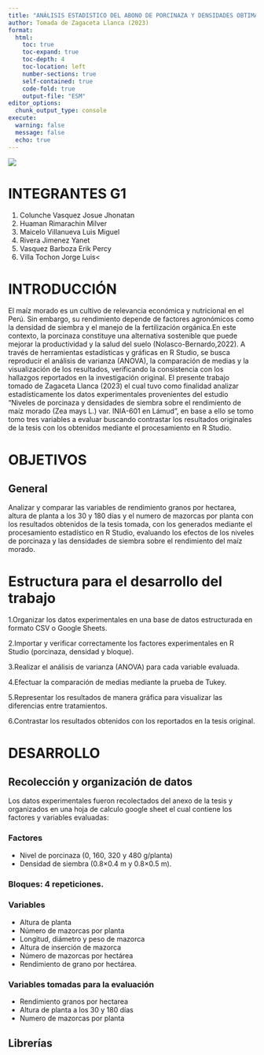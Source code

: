 ```yaml
---
title: "ANÁLISIS ESTADISTICO DEL ABONO DE PORCINAZA Y DENSIDADES OBTIMAS DE SIEMBRA SOBRE EL RENDIMIENTO DE MAÍZ MORADO (Zea mays L.) var. INIA-601."
author: Tomada de Zagaceta Llanca (2023)
format:
  html:
    toc: true
    toc-expand: true
    toc-depth: 4
    toc-location: left
    number-sections: true
    self-contained: true
    code-fold: true
    output-file: "ESM"
editor_options: 
  chunk_output_type: console
execute: 
  warning: false
  message: false
  echo: true
---
```


![](https://aula.untrm.edu.pe/pluginfile.php/1/theme_moove/logo/1649453146/Sin%20t%C3%ADtulo-1.png){width=90% align="center"}

# INTEGRANTES G1

1. Colunche Vasquez Josue Jhonatan 
2. Huaman Rimarachin Milver
3. Maicelo Villanueva Luis Miguel
4. Rivera Jimenez Yanet
5. Vasquez Barboza Erik Percy
6. Villa Tochon Jorge Luis<

# INTRODUCCIÓN

El maíz morado es un cultivo de relevancia económica y nutricional en el Perú. Sin embargo, su rendimiento depende de factores agronómicos como la densidad de siembra y el manejo de la fertilización orgánica.En este contexto, la porcinaza constituye una alternativa sostenible que puede mejorar la productividad y la salud del suelo (Nolasco-Bernardo,2022).
A través de herramientas estadísticas y gráficas en R Studio, se busca reproducir el análisis de varianza (ANOVA), la comparación de medias y la visualización de los resultados, verificando la consistencia con los hallazgos reportados en la investigación original.
El presente trabajo tomado de Zagaceta Llanca (2023) el cual tuvo como finalidad analizar estadísticamente los datos experimentales provenientes del estudio “Niveles de porcinaza y densidades de siembra sobre el rendimiento de maíz morado (Zea mays L.) var. INIA-601 en Lámud”, en base a ello se tomo tomo tres variables a evaluar buscando contrastar los resultados originales de la tesis con los obtenidos mediante el procesamiento en R Studio.

# OBJETIVOS

## General

Analizar y comparar las variables de rendimiento granos por hectarea, altura de planta a los 30 y 180 días y el numero de mazorcas por planta con los resultados obtenidos de la tesis tomada, con los generados mediante el procesamiento estadístico en R Studio, evaluando los efectos de los niveles de porcinaza y las densidades de siembra sobre el rendimiento del maíz morado.

# Estructura para el desarrollo del trabajo

1.Organizar los datos experimentales en una base de datos estructurada en formato CSV o Google Sheets.

2.Importar y verificar correctamente los factores experimentales en R Studio (porcinaza, densidad y bloque).

3.Realizar el análisis de varianza (ANOVA) para cada variable evaluada.

4.Efectuar la comparación de medias mediante la prueba de Tukey.

5.Representar los resultados de manera gráfica para visualizar las diferencias entre tratamientos.

6.Contrastar los resultados obtenidos con los reportados en la tesis original.

# DESARROLLO

## Recolección y organización de datos

Los datos experimentales fueron recolectados del anexo de la tesis y organizados en una hoja de calculo google sheet el cual contiene los factores y variables evaluadas:

### Factores
- Nivel de porcinaza (0, 160, 320 y 480 g/planta) 
- Densidad de siembra (0.8×0.4 m y 0.8×0.5 m).

### Bloques: 4 repeticiones.

### Variables
- Altura de planta
- Número de mazorcas por planta
- Longitud, diámetro y peso de mazorca
- Altura de inserción de mazorca
- Número de mazorcas por hectárea 
- Rendimiento de grano por hectárea.

### Variables tomadas para la evaluación 
- Rendimiento granos por hectarea
- Altura de planta a los 30 y 180 días
- Numero de mazorcas por planta

## Librerías

